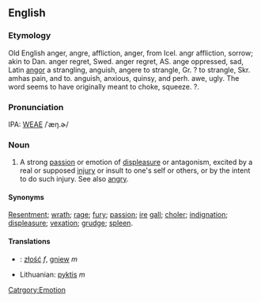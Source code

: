 ==English==
===Etymology===
Old English anger, angre, affliction, anger, from Icel. angr affliction, sorrow; akin to Dan. anger regret, Swed. anger regret, AS. ange oppressed, sad, Latin [[angor]] a strangling, anguish, angere to strangle, Gr. ? to strangle, Skr. amhas pain, and to. anguish, anxious, quinsy, and perh. awe, ugly. The word seems to have originally meant to choke, squeeze. ?.

===Pronunciation===
IPA: [[WEAE]] /ˈæŋ.ɚ/

===Noun===
# A strong [[passion]] or emotion of [[displeasure]] or antagonism, excited by a real or supposed [[injury]] or insult to one's self or others, or by the intent to do such injury.  See also [[angry]].

====Synonyms====
[[Resentment]]; [[wrath]]; [[rage]]; [[fury]]; [[passion]]; [[ire]] [[gall]]; [[choler]]; [[indignation]]; [[displeasure]]; [[vexation]]; [[grudge]]; [[spleen]].

<!-- material copied from Webster's Revised Unabridged Dictionary (1913) -->

====Translations====
*{{pl}}: [[złość]] ''f'', [[gniew]] ''m''
*Lithuanian: [[pyktis]] ''m''

[[Catrgory:Emotion]]